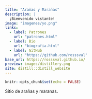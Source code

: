```yaml
---
title: "Arañas y Marañas"
description: |
  ¡Bienvenido vistante!
image: "imagenes/yo.png"
links:
  - label: Patrones
    url: "patrones.html"
  - label: Bio
    url: "biografia.html"
  - label: GitHub
    url: "https://github.com/rosssval"
base_url: https://rosssval.github.io/
preview: images/distillery.png
site: distill::distill_website
---
```


```r
knitr::opts_chunk$set(echo = FALSE)
```

Sitio de arañas y maranas.

<script data-name="BMC-Widget" data-cfasync="false" src="https://cdnjs.buymeacoffee.com/1.0.0/widget.prod.min.js" data-id="RosauraValdez" data-description="Support me on Buy me a coffee!" data-message="Gracias por visitarme - Thank you for your visit!Puedes ayudar aqui! - You can now buy me a coffee!" data-color="#40DCA5" data-position="Right" data-x_margin="18" data-y_margin="18"></script>